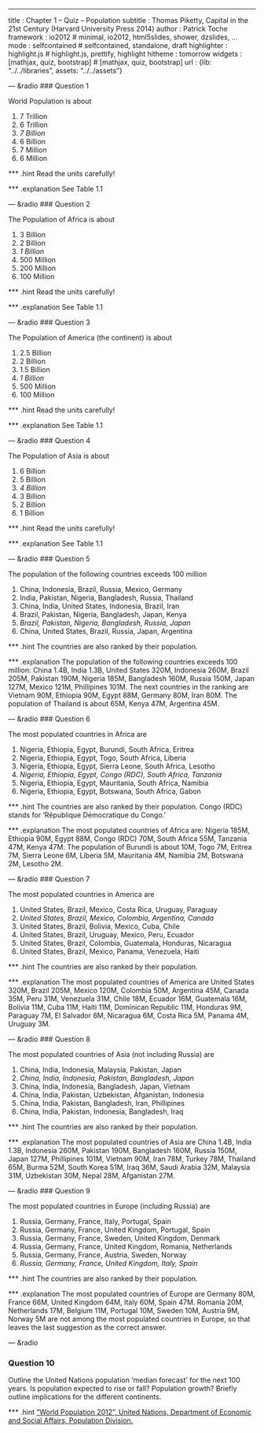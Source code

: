 ---
title       : Chapter 1 -- Quiz -- Population
subtitle    : Thomas Piketty, Capital in the 21st Century (Harvard University Press 2014)
author      : Patrick Toche
framework   : io2012  # minimal, io2012, html5slides, shower, dzslides, ...
mode        : selfcontained  # selfcontained, standalone, draft
highlighter : highlight.js  # highlight.js, prettify, highlight
hitheme     : tomorrow
widgets     : [mathjax, quiz, bootstrap]   # [mathjax, quiz, bootstrap]
url         : {lib: "../../libraries", assets: "../../assets"}

--- &radio
### Question 1

World Population is about

1. 
7 Trillion
2. 
6 Trillion
3. 
_7 Billion_
4. 
6 Billion
5. 
7 Million 
6. 
6 Million 

*** .hint
Read the units carefully!

*** .explanation
See Table 1.1


--- &radio
### Question 2

The Population of Africa is about

1. 
3 Billion
2. 
2 Billion
3. 
_1 Billion_
4. 
500 Million
5. 
200 Million 
6. 
100 Million 

*** .hint
Read the units carefully!

*** .explanation
See Table 1.1


--- &radio
### Question 3

The Population of America (the continent) is about

1. 
2.5 Billion
2. 
2 Billion
3. 
1.5 Billion
4. 
_1 Billion_
5. 
500 Million
6. 
100 Million 

*** .hint
Read the units carefully!

*** .explanation
See Table 1.1


--- &radio
### Question 4

The Population of Asia is about

1. 
6 Billion
2. 
5 Billion
3. 
_4 Billion_
4. 
3 Billion
5. 
2 Billion 
6. 
1 Billion

*** .hint
Read the units carefully!

*** .explanation
See Table 1.1


--- &radio
### Question 5

The population of the following countries exceeds 100 million

1. 
China, Indonesia, Brazil, Russia, Mexico, Germany
2. 
India, Pakistan, Nigeria, Bangladesh, Russia, Thailand
3. 
China, India, United States, Indonesia, Brazil, Iran
4. 
Brazil, Pakistan, Nigeria, Bangladesh, Japan, Kenya
5. 
_Brazil, Pakistan, Nigeria, Bangladesh, Russia, Japan_
6. 
China, United States, Brazil, Russia, Japan, Argentina

*** .hint
The countries are also ranked by their population.

*** .explanation
The population of the following countries exceeds 100 million: China 1.4B, India 1.3B, United States 320M, Indonesia 260M,  Brazil 205M, Pakistan 190M, Nigeria 185M, Bangladesh 160M, Russia 150M, Japan 127M, Mexico 121M, Phillipines 101M. The next countries in the ranking are Vietnam 90M, Ethiopia 90M, Egypt 88M, Germany 80M, Iran 80M. The population of Thailand is about 65M, Kenya 47M, Argentina 45M.


--- &radio
### Question 6

The most populated countries in Africa are

1. 
Nigeria, Ethiopia, Egypt, Burundi, South Africa, Eritrea
2. 
Nigeria, Ethiopia, Egypt, Togo, South Africa, Liberia
3. 
Nigeria, Ethiopia, Egypt, Sierra Leone, South Africa, Lesotho
4. 
_Nigeria, Ethiopia, Egypt, Congo (RDC), South Africa, Tanzania_
5. 
Nigeria, Ethiopia, Egypt, Mauritania, South Africa, Namibia
6. 
Nigeria, Ethiopia, Egypt, Botswana, South Africa, Gabon

*** .hint
The countries are also ranked by their population.
Congo (RDC) stands for 'République Démocratique du Congo.'

*** .explanation
The most populated countries of Africa are: Nigeria 185M, Ethiopia 90M, Egypt 88M, Congo (RDC) 70M, South Africa 55M, Tanzania 47M, Kenya 47M. The population of Burundi is about 10M, Togo 7M, Eritrea 7M, Sierra Leone 6M, Liberia 5M, Mauritania 4M, Namibia 2M, Botswana 2M, Lesotho 2M. 


--- &radio
### Question 7

The most populated countries in America are

1. 
United States, Brazil, Mexico, Costa Rica, Uruguay, Paraguay
2. 
_United States, Brazil, Mexico, Colombia, Argentina, Canada_
3. 
United States, Brazil, Bolivia, Mexico, Cuba, Chile
4. 
United States, Brazil, Uruguay, Mexico, Peru, Ecuador
5. 
United States, Brazil, Colombia, Guatemala, Honduras, Nicaragua
6. 
United States, Brazil, Mexico, Panama, Venezuela, Haiti

*** .hint
The countries are also ranked by their population.

*** .explanation
The most populated countries of America are United States 320M, Brazil 205M, Mexico 120M, Colombia 50M, Argentina 45M, Canada 35M, Peru 31M, Venezuela 31M, Chile 18M, Ecuador 16M, Guatemala 16M, Bolivia 11M, Cuba 11M, Haiti 11M, Dominican Republic 11M, Honduras 9M, Paraguay 7M, El Salvador 6M, Nicaragua 6M, Costa Rica 5M, Panama 4M, Uruguay 3M.


--- &radio
### Question 8

The most populated countries of Asia (not including Russia) are

1. 
China, India, Indonesia, Malaysia, Pakistan, Japan
2. 
_China, India, Indonesia, Pakistan, Bangladesh, Japan_
3. 
China, India, Indonesia, Bangladesh, Japan, Vietnam
4. 
China, India, Pakistan, Uzbekistan, Afganistan, Indonesia
5. 
China, India, Pakistan, Bangladesh, Iran, Phillipines
6. 
China, India, Pakistan, Indonesia, Bangladesh, Iraq


*** .hint
The countries are also ranked by their population.

*** .explanation
The most populated countries of Asia are China 1.4B, India 1.3B, Indonesia 260M, Pakistan 190M, Bangladesh 160M, Russia 150M, Japan 127M, Phillipines 101M, Vietnam 90M, Iran 78M, Turkey 78M, Thailand 65M, Burma 52M, South Korea 51M, Iraq 36M, Saudi Arabia 32M, Malaysia 31M, Uzbekistan 30M, Nepal 28M, Afganistan 27M.


--- &radio
### Question 9

The most populated countries in Europe (including Russia) are

1. 
Russia, Germany, France, Italy, Portugal, Spain
2. 
Russia, Germany, France, United Kingdom, Portugal, Spain
3. 
Russia, Germany, France, Sweden, United Kingdom, Denmark
4. 
Russia, Germany, France, United Kingdom, Romania, Netherlands
5. 
Russia, Germany, France, Austria, Sweden, Norway
6. 
_Russia, Germany, France, United Kingdom, Italy, Spain_

*** .hint
The countries are also ranked by their population.

*** .explanation
The most populated countries of Europe are Germany 80M, France 66M, United Kingdom 64M, Italy 60M, Spain 47M. Romania 20M, Netherlands 17M, Belgium 11M, Portugal 10M, Sweden 10M, Austria 9M, Norway 5M are not among the most populated countries in Europe, so that leaves the last suggestion as the correct answer. 



--- &radio

### Question 10
Outline the United Nations population 'median forecast' for the next 100 years. Is population expected to rise or fall? Population growth? Briefly outline implications for the different continents.

*** .hint
<a href = "http://www.un.org/en/development/desa/population/publications/pdf/trends/WPP2012_Wallchart.pdf">"World Population 2012", United Nations, Department of Economic and Social Affairs, Population Division.</a>


